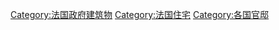 [[Category:法国政府建筑物|Category:法国政府建筑物]]
[[Category:法国住宅|Category:法国住宅]]
[[Category:各国官邸|Category:各国官邸]]